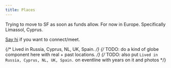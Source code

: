 ```yaml
---
title: Places
---
```


Trying to move to SF as soon as funds allow. For now in Europe. Specifically Limassol, Cyprus.

[Say hi](https://x.com/nikivdev) if you want to connect/meet.

{/* Lived in Russia, Cyprus, NL, UK, Spain. */}
{/* TODO: do a kind of globe component here with real + past locations. */}
{/* TODO: also put `Lived in Russia, Cyprus, NL, UK, Spain.` on eventline with years on it and photos */}
